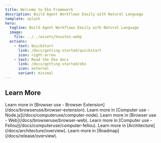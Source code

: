 ```yaml
---
title: Welcome to Eko Framework
description: Build Agent Workflows Easily with Natural Language
template: splash
hero:
  tagline: Build Agent Workflows Easily with Natural Language
  image:
    file: ../../assets/houston.webp
  actions:
    - text: QuickStart
      link: /docs/getting-started/quickstart
      icon: right-arrow
    - text: Read the Eko docs
      link: /docs/getting-started/eko
      icon: external
      variant: minimal
---
```



## Learn More

<CardGrid>
	<Card title="Use Eko in Browser Extension" icon="extension">
		Learn more in [Browser use - Browser Extension](/docs/browseruse/browser-extension).
	</Card>
	<Card title="Use Eko in Node.js" icon="node">
		Learn more in [Computer use - Node.js](/docs/computeruse/computer-node).
	</Card>
	<Card title="Use Eko in Web" icon="internet">
		Learn more in [Browser use - Web](/docs/browseruse/browser-web).
	</Card>
	<Card title="Use Eko in AI-Browser Fellou" icon="computer">
		Learn more in [Computer use - Fellou](/docs/computeruse/computer-fellou).
	</Card>
	<Card title="Architecture" icon="architecture">
		Learn more in [Architecture](/docs/architecture/overview).
	</Card>
	<Card title="Roadmap" icon="roadmap">
		Learn more in [Roadmap](/docs/release/overview).
	</Card>
</CardGrid>
